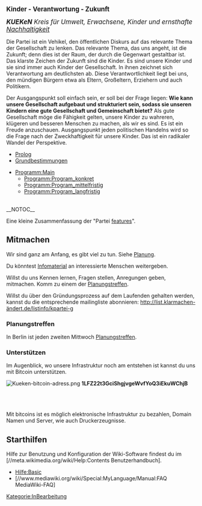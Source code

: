 <big>'''Kinder - Verantwortung - Zukunft'''</big>


<big>'''''KUEKeN''' Kreis für Umwelt, Erwachsene, Kinder und ernsthafte [[Nachhaltigkeit]]''
</big>

Die Partei ist ein Vehikel, den öffentlichen Diskurs auf das relevante Thema der Gesellschaft zu lenken. Das relevante Thema, das uns angeht, ist die Zukunft; denn dies ist der Raum, der durch die Gegenwart gestaltbar ist. Das klarste Zeichen der Zukunft sind die Kinder. Es sind unsere Kinder und sie sind immer auch Kinder der Gesellschaft. In ihnen zeichnet sich Verantwortung am deutlichsten ab. Diese Verantwortlichkeit liegt bei uns, den mündigen Bürgern etwa als Eltern, Großeltern, Erziehern und auch Politikern. 

Der Ausgangspunkt soll einfach sein, er soll bei der Frage liegen: '''Wie kann unsere Gesellschaft aufgebaut und strukturiert sein, sodass sie unseren Kindern eine gute Gesellschaft und Gemeinschaft bietet?''' Als gute Gesellschaft möge die Fähigkeit gelten, unsere Kinder zu wahreren, klügeren und besseren Menschen zu machen, als wir es sind. Es ist ein Freude anzuschauen. Ausgangspunkt jeden politischen Handelns wird so die Frage nach der Zweckhaftigkeit für unsere Kinder. Das ist ein radikaler Wandel der Perspektive. 

* [[Prolog]]
* [[Grundbestimmungen]]

*[[Programm:Main]]
**[[Programm:Program_konkret]]
**[[Programm:Program_mittelfristig]]
**[[Programm:Program_langfristig]]

<br />__NOTOC__

Eine kleine Zusammenfassung der "Partei [[FeatureListe| features]]".
<br />



{{Baustein-no-image
|color = #1e90ff
|background = #fbfbfb
|text =
„Wenn Mündigkeit darin besteht, selbst zu denken, existiert dieses Denken nur als Denken vor einem Lesenden Publikum (die einzig mögliche Grundlage für eine Demokratische Mündigkeit), als eine Zirkulation des Denkens, das sich stets selbst übersteigt, das ein Denken für den anderen und vom anderen Denkenden her ist. Insofern sind Denken und Intelligenz immer schon kollektiv: ein Individuationsprozeß, der einer metastabilisierenden Ko-Individuation des Transindividuellen entspricht, in der die Intelligenz – als ein ''interlegere'' -  ein organologisches Milieu bildet, welches die Unmündigen und die Mündigen, die Eltern und Kinder, die Vorfahren und Nachkommen, die Generationen, zwischen denen der Geist waltet – ''pneuma, ruah, spiritus'' -, miteinander verbindet.“ 

''[https://de.wikipedia.org/wiki/Bernard_Stiegler Bernard Stiegler] Die Logik der Sorge - Verlust der Aufklärung durch Technik und Medien. suhrkamp 2008  ISBN 978-3-518-26006-7  S. 57''
}}

== Mitmachen ==

Wir sind ganz am Anfang, es gibt viel zu tun. Siehe [[Planung]].

Du könntest [[Infomaterial]] an interessierte Menschen weitergeben.

Willst du uns Kennen lernen, Fragen stellen, Anregungen geben, mitmachen. Komm zu einem der [[Hauptseite#Planungstreffen| Planungstreffen]].

Willst du über den Gründungsprozess auf dem Laufenden gehalten werden, kannst du die entsprechende mailingliste abonnieren: http://list.klarmachen-ändert.de/listinfo/kpartei-g 

=== Planungstreffen ===


In Berlin ist jeden zweiten Mittwoch [[Planungstreffen_Berlin| Planungstreffen]].

=== Unterstützen ===

Im Augenblick, wo unsere Infrastruktur noch am entstehen ist kannst du uns mit Bitcoin unterstützen. 

[[Datei:Kueken-bitcoin-adress.png]]
'''1LFZ22t3GciShgjvgeWvfYoQ3iEkuWChjB'''

<br />
<br />
<br />
Mit bitcoins ist es möglich elektronische Infrastruktur zu bezahlen, Domain Namen und Server, wie auch Druckerzeugnisse.

== Starthilfen ==

Hilfe zur Benutzung und Konfiguration der Wiki-Software findest du im [//meta.wikimedia.org/wiki/Help:Contents Benutzerhandbuch].


* [[Hilfe:Basic]]
* [//www.mediawiki.org/wiki/Special:MyLanguage/Manual:FAQ MediaWiki-FAQ]


[[Kategorie:InBearbeitung]]